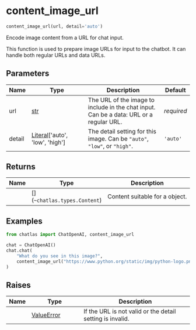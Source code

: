 # content_image_url { #chatlas.content_image_url }

```python
content_image_url(url, detail='auto')
```

Encode image content from a URL for chat input.

This function is used to prepare image URLs for input to the chatbot. It can
handle both regular URLs and data URLs.

## Parameters {.doc-section .doc-section-parameters}

| Name   | Type                                                       | Description                                                                             | Default    |
|--------|------------------------------------------------------------|-----------------------------------------------------------------------------------------|------------|
| url    | [str](`str`)                                               | The URL of the image to include in the chat input. Can be a data: URL or a regular URL. | _required_ |
| detail | [Literal](`typing.Literal`)\[\'auto\', \'low\', \'high\'\] | The detail setting for this image. Can be `"auto"`, `"low"`, or `"high"`.               | `'auto'`   |

## Returns {.doc-section .doc-section-returns}

| Name   | Type                           | Description                                        |
|--------|--------------------------------|----------------------------------------------------|
|        | \[\](`~chatlas.types.Content`) | Content suitable for a [](`~chatlas.Turn`) object. |

## Examples {.doc-section .doc-section-examples}

```python
from chatlas import ChatOpenAI, content_image_url

chat = ChatOpenAI()
chat.chat(
    "What do you see in this image?",
    content_image_url("https://www.python.org/static/img/python-logo.png"),
)
```

## Raises {.doc-section .doc-section-raises}

| Name   | Type                       | Description                                               |
|--------|----------------------------|-----------------------------------------------------------|
|        | [ValueError](`ValueError`) | If the URL is not valid or the detail setting is invalid. |
